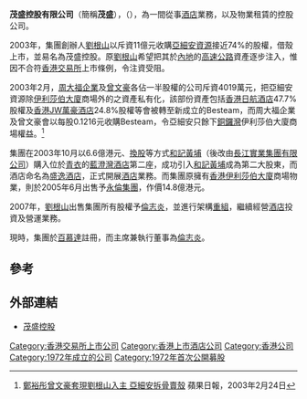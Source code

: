 '''茂盛控股有限公司'''（簡稱'''茂盛'''），（{{sehk|0022}}），為一間從事[[酒店|酒店]]業務，以及物業租賃的控股公司。

2003年，集團創辦人[[劉根山|劉根山]]以斥資11億元收購[[亞細安資源|亞細安資源]]接近74%的股權，借殼上市，並易名為茂盛控股。原[[劉根山|劉根山]]希望把其於[[內地|內地]]的[[高速公路|高速公路]]資產逐步注入，惟因不合符[[香港交易所|香港交易所]]上市條例，令注資受阻。

2003年2月，[[周大福企業|周大福企業]]及[[曾文豪|曾文豪]]各佔一半股權的公司斥資4019萬元，把亞細安資源除[[伊利莎伯大廈|伊利莎伯大廈]]商場外的之資產私有化，該部份資產包括[[香港日航酒店|香港日航酒店]]47.7%股權及[[香港JW萬豪酒店|香港JW萬豪酒店]]24.8%股權等會被轉至新成立的Besteam，而周大福企業及曾文豪會以每股0.1216元收購Besteam，令亞細安只餘下[[銅鑼灣|銅鑼灣]]伊利莎伯大廈商場權益。<ref>[http://hk.apple.nextmedia.com/financeestate/art/20030224/3136637 鄭裕彤曾文豪套現劉根山入主 亞細安拆骨賣殼] 蘋果日報，2003年2月24日</ref>

集團在2003年10月以6.6億港元、[[換股|換股]]等方式[[和記黃埔|和記黃埔]]（後改由[[長江實業集團有限公司|長江實業集團有限公司]]）購入位於[[青衣島|青衣]]的[[藍澄灣|藍澄灣酒店]]第二座，成功引入[[和記黃埔|和記黃埔]]成為第二大股東，而酒店命名為[[盛逸酒店|盛逸酒店]]，正式開展[[酒店|酒店]]業務。而集團原擁有[[香港|香港]][[伊利莎伯大廈|伊利莎伯大廈]]商場物業，則於2005年6月出售予[[永倫集團|永倫集團]]，作價14.8億港元。

2007年，[[劉根山|劉根山]]出售集團所有股權予[[倫志炎|倫志炎]]，並進行架構[[重組|重組]]，繼續經營[[酒店|酒店]]投資及營運業務。

現時，集團於[[百慕達|百慕達]]註冊，而主席兼執行董事為[[倫志炎|倫志炎]]。

==參考==
{{reflist}}

==外部連結==
* [http://www.mexanhk.com 茂盛控股]

[[Category:香港交易所上市公司|Category:香港交易所上市公司]]
[[Category:香港上市酒店公司|Category:香港上市酒店公司]]
[[Category:香港公司|Category:香港公司]]
[[Category:1972年成立的公司|Category:1972年成立的公司]]
[[Category:1972年首次公開募股|Category:1972年首次公開募股]]


{{Company-stub}}